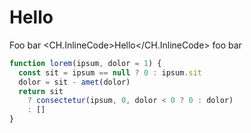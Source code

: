 # Hello

Foo bar <CH.InlineCode>Hello</CH.InlineCode> foo bar

```js mark=1[1:12],3[17:20]
function lorem(ipsum, dolor = 1) {
  const sit = ipsum == null ? 0 : ipsum.sit
  dolor = sit - amet(dolor)
  return sit
    ? consectetur(ipsum, 0, dolor < 0 ? 0 : dolor)
    : []
}
```
